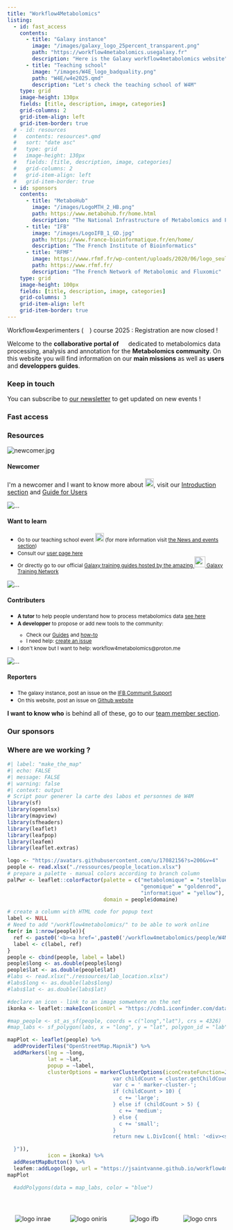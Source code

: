 ---
title: "Workflow4Metabolomics"
listing:
  - id: fast_access
    contents: 
      - title: "Galaxy instance"
        image: "/images/galaxy_logo_25percent_transparent.png"
        path: "https://workflow4metabolomics.usegalaxy.fr"
        description: "Here is the Galaxy workflow4metabolomics website"
      - title: "Teaching school"
        image: "/images/W4E_logo_badquality.png"
        path: "W4E/w4e2025.qmd"
        description: "Let's check the teaching school of W4M"
    type: grid
    image-height: 130px
    fields: [title, description, image, categories]
    grid-columns: 2
    grid-item-align: left
    grid-item-border: true
  # - id: resources
  #   contents: resources*.qmd
  #   sort: "date asc"
  #   type: grid
  #   image-height: 130px
  #   fields: [title, description, image, categories]
  #   grid-columns: 2
  #   grid-item-align: left
  #   grid-item-border: true
  - id: sponsors
    contents:
      - title: "MetaboHub"
        image: "/images/LogoMTH_2_HB.png"
        path: https://www.metabohub.fr/home.html
        description: "The National Infrastructure of Metabolomics and Fluxomics"
      - title: "IFB"
        image: "/images/LogoIFB_1_GD.jpg"
        path: https://www.france-bioinformatique.fr/en/home/
        description: "The French Institute of Bioinformatics"
      - title: "RFMF"
        image: https://www.rfmf.fr/wp-content/uploads/2020/06/logo_seul.png
        path: https://www.rfmf.fr/
        description: "The French Network of Metabolomic and Fluxomic"
    type: grid
    image-height: 100px
    fields: [title, description, image, categories]
    grid-columns: 3
    grid-item-align: left
    grid-item-border: true
---

::: callout-important
Workflow4experimenters (![](/images/W4E_icon.svg){height="1em"}) course 2025 : Registration are now closed !
:::

Welcome to the **collaborative portal of** ![](/images/W4M_icon.svg){height="1em"} dedicated to metabolomics data processing, analysis and annotation for the **Metabolomics community**. On this website you will find information on our **main missions** as well as **users** and **developpers guides**.

### Keep in touch

You can subscribe to [our newsletter](https://groupes.france-bioinformatique.fr/sympa/subscribe/workflow4metabolomics-newsletter?previous_action=info) to get updated on new events !

### Fast access

::: {#fast_access}
:::

### Resources

<!-- Pictures are from here https://designs.ai/graphicmaker/illustrations/Duotone_Cartoon_Set -->

```{=html}
<div class="card-group">
  <div class="card">
    <img src="/images/39-Adventurer.png" class="card-img-top" alt="newcomer.jpg">
    <div class="card-body">
      <h4 class="card-title">Newcomer</h4>
      <p class="card-text">I'm a newcomer and I want to know more about <img src="/images/W4M_icon.svg" style="height:20px">, visit our <a href="tooluser.qmd">Introduction section</a> and <a href="tooluser.qmd">Guide for Users</a></p>
    </div>
  </div>
  <div class="card">
    <img src="/images/106-Management-Trainee.png" class="card-img-top" alt="...">
    <div class="card-body">
      <h4 class="card-title">Want to learn</h4>
      <p class="card-text">
      <ul class="list-group list-group-flush">
        <li class="list-group-item"><small>Go to our teaching school event <img src="/images/W4E_icon.svg" style="height:20px"> (for more information visit <a href="news.qmd">the News and events section</a>)</small></li>
        <li class="list-group-item"><small>Consult our <a href="tooluser.qmd">user page here</a></small></li>
        <li class="list-group-item"><small>Or directly go to our official <a href="https://training.galaxyproject.org/training-material/topics/metabolomics/">Galaxy training guides hosted by the amazing <img src="https://training.galaxyproject.org/training-material/assets/images/GTN-60px.png" style="height:25px"> Galaxy Training Network</a></small></li>
      </ul>
      </p>
    </div>
  </div>
</div>
<div class="card-group">
  <div class="card">
    <img src="/images/58-Teamwork.png" class="card-img-top" alt="...">
    <div class="card-body">
      <h4 class="card-title">Contributers</h4>
      <p class="card-text">
      <ul class="list-group list-group-flush">
        <li class="list-group-item"><small><b>A tutor</b> to help people understand how to process metabolomics data <a href="news.qmd">see here</a></small></li>
        <li class="list-group-item"><small><b>A developper</b> to propose or add new tools to the community:
          <ul>
            <li>Check our <a href="tooldev.qmd">Guides</a> and <a href="contribute.qmd">how-to</a></li>
            <li>I need help: <a href="https://github.com/workflow4metabolomics/tools-metabolomics/issues"> create an issue</a></li>
          </ul>
        </small>
        </li>
        <li class="list-group-item"><small>I don't know but I want to help: workflow4metabolomics@proton.me</small></li>
      </ul>
      </p>
    </div>
  </div>
  <div class="card">
    <img src="/images/121-SEO-Analysis.png" class="card-img-top" alt="...">
    <div class="card-body">
      <h4 class="card-title">Reporters</h4>
      <p class="card-text">
        <ul class="list-group list-group-flush">
          <li class="list-group-item"><small>The galaxy instance, post an issue on the <a href="https://community.france-bioinformatique.fr/c/workflow4metabolomics/10">IFB Communit Support</a></small></li>
          <li class="list-group-item"><small>On this website, post an issue on <a href="https://github.com/workflow4metabolomics/workflow4metabolomics/issues">Github website</a></small></li>
        </ul>
      </p>
    </div>
  </div>
</div>
```

<!-- :::{#resources} -->

<!-- ::: -->

**I want to know who** is behind all of these, go to our [team member section](listing_team.qmd).

### Our sponsors

::: {#sponsors}
:::

### Where are we working ?

```{r}
#| label: "make_the_map"
#| echo: FALSE
#| message: FALSE
#| warning: false
#| context: output
# Script pour generer la carte des labos et personnes de W4M
library(sf)
library(openxlsx)
library(mapview)
library(sfheaders)
library(leaflet)
library(leafpop)
library(leafem)
library(leaflet.extras)

logo <- "https://avatars.githubusercontent.com/u/17082156?s=200&v=4"
people <- read.xlsx("./ressources/people_location.xlsx")
# prepare a palette - manual colors according to branch column
palPwr <- leaflet::colorFactor(palette = c("metabolomique" = "steelblue", 
                                           "genomique" = "goldenrod", 
                                           "informatique" = "yellow"), 
                               domain = people$domaine)

# create a column with HTML code for popup text
label <- NULL
# Need to add "/workflow4metabolomics/" to be able to work online
for(r in 1:nrow(people)){
  ref <- paste0('<b><a href=',paste0('/workflow4metabolomics/people/W4Mteam/',strsplit(people$people[r]," ")[[1]][1],'_',strsplit(people$people[r]," ")[[1]][2], '.html>', people$people[r], '</a></b> <br>', people$lab[r]))
  label <- c(label, ref)
}
people <- cbind(people, label = label)
people$long <- as.double(people$long)
people$lat <- as.double(people$lat)
#labs <- read.xlsx("./ressources/lab_location.xlsx")
#labs$long <- as.double(labs$long)
#labs$lat <- as.double(labs$lat)

#declare an icon - link to an image somwehere on the net
ikonka <- leaflet::makeIcon(iconUrl = "https://cdn1.iconfinder.com/data/icons/working-at-office/90/activity-work_at_office-working-people-man-23-512.png", iconWidth = 50, iconHeight = 50) # sizing as required

#map_people <- st_as_sf(people, coords = c("long","lat"), crs = 4326)
#map_labs <- sf_polygon(labs, x = "long", y = "lat", polygon_id = "lab")

mapPlot <- leaflet(people) %>%
  addProviderTiles("OpenStreetMap.Mapnik") %>%
  addMarkers(lng = ~long,
             lat = ~lat,
             popup = ~label, 
             clusterOptions = markerClusterOptions(iconCreateFunction=JS("function (cluster) {    
                                  var childCount = cluster.getChildCount(); 
                                  var c = ' marker-cluster-';  
                                  if (childCount > 10) {  
                                    c += 'large';  
                                  } else if (childCount > 5) {  
                                    c += 'medium';  
                                  } else { 
                                    c += 'small';  
                                  }    
                                  return new L.DivIcon({ html: '<div><span>' + childCount + '</span></div>', className: 'marker-cluster' + c, iconSize: new L.Point(40, 40) });

  }")), 
             icon = ikonka) %>% 
  addResetMapButton() %>%
  leafem::addLogo(logo, url = "https://jsaintvanne.github.io/workflow4metabolomics/")
mapPlot

  #addPolygons(data = map_labs, color = "blue")


```

```{=html}
<div style="display: grid; grid-template-columns: repeat(4, 1fr); gap: 10px; width: 100%; max-width: 100%;">    
  <style>
    .logo-cell {
      display: flex;
      justify-content: center;
      align-items: center;
      height: 100px; /* Ajustez la hauteur selon vos besoins */
      overflow: hidden;
    }

    .logo-cell img {
      max-width: 150px; /* Ajustez la largeur maximale des logos */
      max-height: 150px; /* Ajustez la hauteur maximale des logos */
      object-fit: contain; /* Assure que l'image garde ses proportions */
    }
  </style>
   <div class="logo-cell">
    <img src="/images/logo/logo_inrae.png" alt="logo inrae" />
  </div>
  <div class="logo-cell">
    <img src="/images/logo/logo_oniris.png" alt="logo oniris" />
  </div>
  <div class="logo-cell">
    <img src="/images/logo/logo_ifb.png" alt="logo ifb" />
  </div>
  <div class="logo-cell">
    <img src="/images/logo/logo_cnrs.png" alt="logo cnrs" />
  </div>
</div>
```